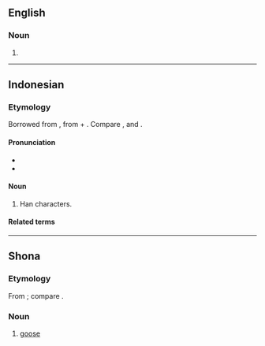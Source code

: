 {{also|Hanzi|hànzì}}
==English==

===Noun===
{{en-noun|hanzi}}

# {{alternative case form of|en|Hanzi}}

----

==Indonesian==
{{wikipedia|lang=id}}

===Etymology===
Borrowed from {{bor|id|cmn|漢字|tr=hànzì||Han characters}}, from {{der|id|ltc|漢|tr=xàn|t=Han dynasty, China}} + {{m|ltc|字|tr=dzì|t=[written] character}}. Compare {{cog|yue|漢字|tr=hon<sup>3</sup> zi<sup>6</sup>}}, {{cog|nan|漢字|tr=hàn-jī, hàn-lī}} and {{cog|ja|漢字|tr=kanji}}.

====Pronunciation====
* {{IPA|id|/han.zi/}}
* {{hyphenation|id|han|zi}}

====Noun====
{{id-noun|-}}
# {{lb|id|colloquial}} Han characters.

====Related terms====
{{rel2|id|
|kanji
|honji
|}}

----

==Shona==

===Etymology===
From {{bor|sn|af|gans}}; compare {{cog|zu|ihansi}}.

===Noun===
{{sn-noun/new|hanzí|9}}

# [[goose]]

{{C|sn|Birds}}
